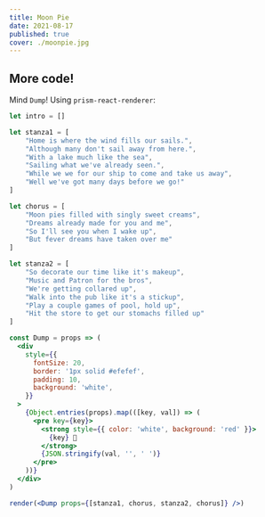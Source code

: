 ---
title: Moon Pie 
date: 2021-08-17
published: true
cover: ./moonpie.jpg
---

## More code!

Mind `Dump`!
Using `prism-react-renderer`:

```jsx react-live
let intro = []

let stanza1 = [
    "Home is where the wind fills our sails.",
    "Although many don't sail away from here.",
    "With a lake much like the sea",
    "Sailing what we've already seen.",
    "While we we for our ship to come and take us away",
    "Well we've got many days before we go!"
]

let chorus = [ 
    "Moon pies filled with singly sweet creams",
    "Dreams already made for you and me",
    "So I'll see you when I wake up",
    "But fever dreams have taken over me"
]

let stanza2 = [
    "So decorate our time like it's makeup",
    "Music and Patron for the bros",
    "We're getting collared up",
    "Walk into the pub like it's a stickup",
    "Play a couple games of pool, hold up",
    "Hit the store to get our stomachs filled up"
]

const Dump = props => (
  <div
    style={{
      fontSize: 20,
      border: '1px solid #efefef',
      padding: 10,
      background: 'white',
    }}
  >
    {Object.entries(props).map(([key, val]) => (
      <pre key={key}>
        <strong style={{ color: 'white', background: 'red' }}>
          {key} 💩
        </strong>
        {JSON.stringify(val, '', ' ')}
      </pre>
    ))}
  </div>
)

render(<Dump props={[stanza1, chorus, stanza2, chorus]} />)
```